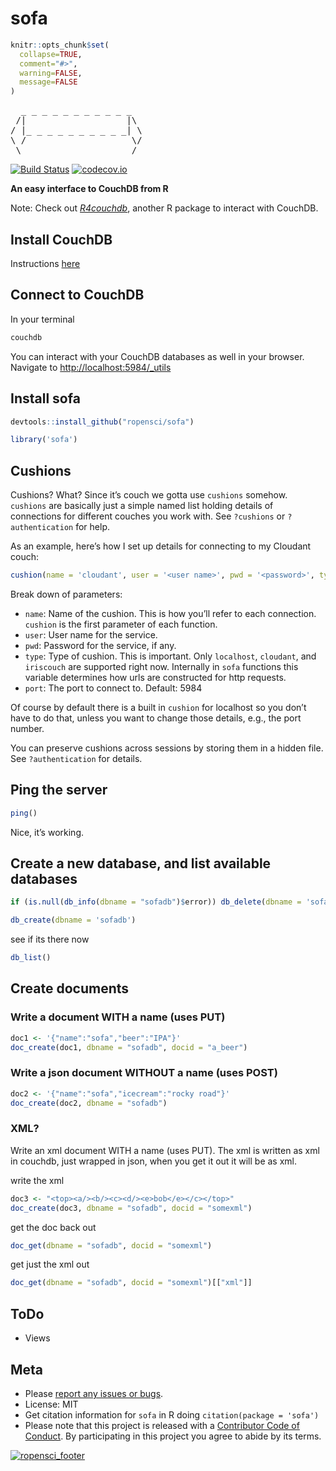 sofa
====

```r
knitr::opts_chunk$set(
  collapse=TRUE,
  comment="#>",
  warning=FALSE,
  message=FALSE
)
```

<pre>
  _ _ _ _ _ _ _ _ _ _ _
 /|                   |\
/ |_ _ _ _ _ _ _ _ _ _| \
\ /                    \/
 \ ___________________ /
</pre>

[![Build Status](https://travis-ci.org/ropensci/sofa.png?branch=master)](https://travis-ci.org/ropensci/sofa)
[![codecov.io](https://codecov.io/github/ropensci/sofa/coverage.svg?branch=master)](https://codecov.io/github/ropensci/sofa?branch=master)

__An easy interface to CouchDB from R__

Note: Check out [*R4couchdb*](https://github.com/wactbprot/R4CouchDB), another R package to interact with CouchDB.

## Install CouchDB

Instructions [here](http://wiki.apache.org/couchdb/Installation)

## Connect to CouchDB

In your terminal

```sh
couchdb
```

You can interact with your CouchDB databases as well in your browser. Navigate to [http://localhost:5984/_utils](http://localhost:5984/_utils)

## Install sofa

```r
devtools::install_github("ropensci/sofa")
```

```r
library('sofa')
```

## Cushions

Cushions? What? Since it's couch we gotta use `cushions` somehow. `cushions` are basically just a simple named list holding details of connections for different couches you work with. See `?cushions` or `?authentication` for help.

As an example, here's how I set up details for connecting to my Cloudant couch:

```r
cushion(name = 'cloudant', user = '<user name>', pwd = '<password>', type = "cloudant")
```

Break down of parameters:

* `name`: Name of the cushion. This is how you'll refer to each connection. `cushion` is the first parameter of each function.
* `user`: User name for the service.
* `pwd`: Password for the service, if any.
* `type`: Type of cushion. This is important. Only `localhost`, `cloudant`, and `iriscouch` are supported right now. Internally in `sofa` functions this variable determines how urls are constructed for http requests.
* `port`: The port to connect to. Default: 5984

Of course by default there is a built in `cushion` for localhost so you don't have to do that, unless you want to change those details, e.g., the port number.

You can preserve cushions across sessions by storing them in a hidden file. See `?authentication` for details.

## Ping the server

```r
ping()
```

Nice, it's working.

## Create a new database, and list available databases

```r
if (is.null(db_info(dbname = "sofadb")$error)) db_delete(dbname = 'sofadb')
```

```r
db_create(dbname = 'sofadb')
```

see if its there now

```r
db_list()
```

## Create documents

### Write a document WITH a name (uses PUT)

```r
doc1 <- '{"name":"sofa","beer":"IPA"}'
doc_create(doc1, dbname = "sofadb", docid = "a_beer")
```

### Write a json document WITHOUT a name (uses POST)

```r
doc2 <- '{"name":"sofa","icecream":"rocky road"}'
doc_create(doc2, dbname = "sofadb")
```

### XML?

Write an xml document WITH a name (uses PUT). The xml is written as xml in couchdb, just wrapped in json, when you get it out it will be as xml.

write the xml

```r
doc3 <- "<top><a/><b/><c><d/><e>bob</e></c></top>"
doc_create(doc3, dbname = "sofadb", docid = "somexml")
```

get the doc back out

```r
doc_get(dbname = "sofadb", docid = "somexml")
```

get just the xml out

```r
doc_get(dbname = "sofadb", docid = "somexml")[["xml"]]
```

## ToDo

* Views

## Meta

* Please [report any issues or bugs](https://github.com/ropensci/sofa/issues).
* License: MIT
* Get citation information for `sofa` in R doing `citation(package = 'sofa')`
* Please note that this project is released with a [Contributor Code of Conduct](CONDUCT.md). By participating in this project you agree to abide by its terms.

[![ropensci_footer](http://ropensci.org/public_images/github_footer.png)](http://ropensci.org)
